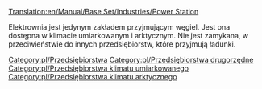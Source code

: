 [[Translation:en/Manual/Base Set/Industries/Power Station]]

{{pl/Przedsiębiorstwa|image=en/Powerstation.png|name=Elektrownia
|climates=[[pl/Manual/Klimat]], [[pl/Manual/Klimat]]
|accepts=[[pl/Manual/Base Set/Cargos/Węgiel|Węgiel]]
|produces=Nic
|notes=Nie występuje w klimacie [[pl/Manual/Klimat]]m
}}
Elektrownia jest jedynym zakładem przyjmującym węgiel. Jest ona dostępna w klimacie umiarkowanym i arktycznym. Nie jest zamykana, w przeciwieństwie do innych przedsiębiorstw, które przyjmują ładunki. 

{{pl/Navbox Industries}}

[[Category:pl/Przedsiębiorstwa]]
[[Category:pl/Przedsiębiorstwa drugorzędne]]
[[Category:pl/Przedsiębiorstwa klimatu umiarkowanego]]
[[Category:pl/Przedsiębiorstwa klimatu arktycznego]]